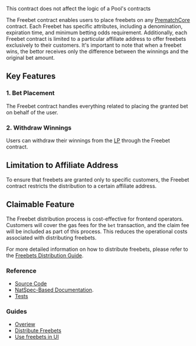 
<PageHeadline
  title="Freebet"
  subTitle="A tool that enables granting freebets to any user"
/>

<Callout type="info">
  This contract does not affect the logic of a Pool's contracts
</Callout>

The Freebet contract enables users to place freebets on any [PrematchCore](/contracts/prematch-core) contract.
Each Freebet has specific attributes, including a denomination, expiration time, and minimum betting odds requirement.
Additionally, each Freebet contract is limited to a particular affiliate address to offer freebets exclusively to their
customers. It's important to note that when a freebet wins, the bettor receives only the difference between the winnings
and the original bet amount.

## Key Features

### 1. Bet Placement
The Freebet contract handles everything related to placing the granted bet on behalf of the user.

### 2. Withdraw Winnings
Users can withdraw their winnings from the [LP](/contracts/lp) through the Freebet contract.

## Limitation to Affiliate Address
To ensure that freebets are granted only to specific customers, the Freebet contract restricts the distribution to
a certain affiliate address.

## Claimable Feature
The Freebet distribution process is cost-effective for frontend operators. Customers will cover the gas fees for the
`bet` transaction, and the claim fee will be included as part of this process. This reduces the operational
costs associated with distributing freebets.

For more detailed information on how to distribute freebets, please refer to the
[Freebets Distribution Guide](/hub/apps/guides/advanced/freebets/distribute-freebets).

### Reference

- [Source Code](https://github.com/Azuro-protocol/Azuro-v2-public/blob/main/contracts/extensions/FreeBet.sol)
- [NatSpec-Based Documentation](https://azuro-protocol.github.io/Azuro-v2-public/#/contracts/extensions/FreeBet.sol:FreeBet).
- [Tests](https://github.com/Azuro-protocol/Azuro-v2-public/blob/main/test/freebet-test.js)


### Guides

- [Overiew](/hub/apps/guides/advanced/freebets/overview)
- [Distribute Freebets](/hub/apps/guides/advanced/freebets/distribute-freebets)
- [Use freebets in UI](/hub/apps/guides/advanced/freebets/use-freebets)
